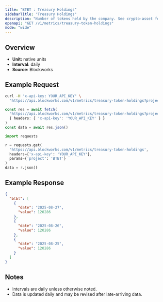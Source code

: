 ```yaml
---
title: "BTBT : Treasury Holdings"
sidebarTitle: "Treasury Holdings"
description: "Number of tokens held by the company. See crypto-asset for asset indicator"
openapi: "GET /v1/metrics/treasury-token-holdings"
mode: "wide"
---
```


## Overview

- **Unit:** native units
- **Interval:** daily
- **Source:** Blockworks

## Example Request

<CodeGroup>

```bash cURL
curl -H "x-api-key: YOUR_API_KEY" \
  "https://api.blockworks.com/v1/metrics/treasury-token-holdings?project=BTBT"
```

```typescript TypeScript
const res = await fetch(
  'https://api.blockworks.com/v1/metrics/treasury-token-holdings?project=BTBT',
  { headers: { 'x-api-key': 'YOUR_API_KEY' } }
)
const data = await res.json()
```

```python Python
import requests

r = requests.get(
  'https://api.blockworks.com/v1/metrics/treasury-token-holdings',
  headers={'x-api-key': 'YOUR_API_KEY'},
  params={'project': 'BTBT'}
)
data = r.json()
```

</CodeGroup>

## Example Response

```json
{
  "btbt": [
    {
      "date": "2025-08-27",
      "value": 120286
    },
    {
      "date": "2025-08-26",
      "value": 120286
    },
    {
      "date": "2025-08-25",
      "value": 120286
    }
  ]
}
```

## Notes
- Intervals are daily unless otherwise noted.
- Data is updated daily and may be revised after late-arriving data.
